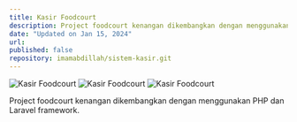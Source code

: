 ```yaml
---
title: Kasir Foodcourt
description: Project foodcourt kenangan dikembangkan dengan menggunakan PHP dan Laravel framework.
date: "Updated on Jan 15, 2024"
url:
published: false
repository: imamabdillah/sistem-kasir.git
---
```


![Kasir Foodcourt](/kasir-foodcourt1.png)
![Kasir Foodcourt](/kasir-foodcourt3.png)
![Kasir Foodcourt](/kasir-foodcourt2.png)

Project foodcourt kenangan dikembangkan dengan menggunakan PHP dan Laravel framework.
